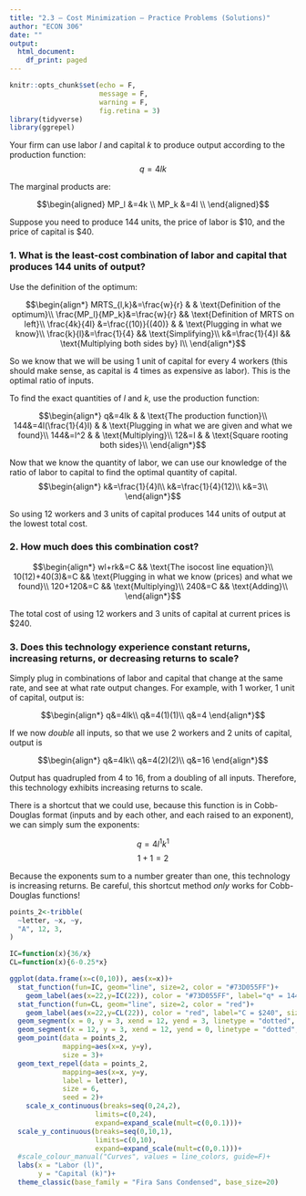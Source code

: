 ```yaml
---
title: "2.3 — Cost Minimization — Practice Problems (Solutions)"
author: "ECON 306"
date: ""
output:
  html_document:
    df_print: paged
---
```


```r
knitr::opts_chunk$set(echo = F,
                      message = F,
                      warning = F,
                      fig.retina = 3)
library(tidyverse)
library(ggrepel)
```

Your firm can use labor $l$ and capital $k$ to produce output according to the production function:
$$q=4lk$$


The marginal products are:

$$\begin{aligned}
MP_l &=4k \\
MP_k &=4l \\ \end{aligned}$$

Suppose you  need to produce 144 units, the price of labor is \$10, and the price of capital is \$40. 

### 1. What is the least-cost combination of labor and capital that produces 144 units of output?

Use the definition of the optimum:

$$\begin{align*}
MRTS_{l,k}&=\frac{w}{r} & & \text{Definition of the optimum}\\
\frac{MP_l}{MP_k}&=\frac{w}{r} && \text{Definition of MRTS on left}\\
\frac{4k}{4l} &=\frac{(10)}{(40)} & & \text{Plugging in what we know}\\
		\frac{k}{l}&=\frac{1}{4} && \text{Simplifying}\\
	k&=\frac{1}{4}l && \text{Multiplying both sides by} l\\	
\end{align*}$$

So we know that we will be using 1 unit of capital for every 4 workers (this should make sense, as capital is 4 times as expensive as labor). This is the optimal ratio of inputs. 

To find the exact quantities of $l$ and $k$, use the production function:

$$\begin{align*}
q&=4lk & & \text{The production function}\\
144&=4l(\frac{1}{4}l) & & \text{Plugging in what we are given and what we found}\\
144&=l^2 & & \text{Multiplying}\\
12&=l & & \text{Square rooting both sides}\\
\end{align*}$$

Now that we know the quantity of labor, we can use our knowledge of the ratio of labor to capital to find the optimal quantity of capital. 
$$\begin{align*}
k&=\frac{1}{4}l\\
k&=\frac{1}{4}(12)\\
k&=3\\ 	
\end{align*}$$

So using 12 workers and 3 units of capital produces 144 units of output at the lowest total cost.

### 2. How much does this combination cost?

$$\begin{align*}
wl+rk&=C && \text{The isocost line equation}\\
10(12)+40(3)&=C && \text{Plugging in what we know (prices) and what we found}\\
120+120&=C && \text{Multiplying}\\
240&=C && \text{Adding}\\
\end{align*}$$

The total cost of using 12 workers and 3 units of capital at current prices is \$240.

### 3. Does this technology experience constant returns, increasing returns, or decreasing returns to scale?

Simply plug in combinations of labor and capital that change at the same rate, and see at what rate output changes. For example, with 1 worker, 1 unit of capital, output is:

$$\begin{align*}
q&=4lk\\
q&=4(1)(1)\\
q&=4
\end{align*}$$

If we now *double* all inputs, so that we use 2 workers and 2 units of capital, output is

$$\begin{align*}
q&=4lk\\
q&=4(2)(2)\\
q&=16
\end{align*}$$

Output has quadrupled from 4 to 16, from a doubling of all inputs. Therefore, this technology exhibits increasing returns to scale.

There is a shortcut that we could use, because this function is in Cobb-Douglas format (inputs and \emph{multiplied} by each other, and each raised to an exponent), we can simply sum the exponents:

$$q=4l^{1}k^{1}$$
$$1+1=2$$

Because the exponents sum to a number greater than one, this technology is increasing returns. Be careful, this shortcut method *only* works for Cobb-Douglas functions!


```r
points_2<-tribble(
  ~letter, ~x, ~y,
  "A", 12, 3,
)

IC=function(x){36/x}
CL=function(x){6-0.25*x}

ggplot(data.frame(x=c(0,10)), aes(x=x))+
  stat_function(fun=IC, geom="line", size=2, color = "#73D055FF")+
    geom_label(aes(x=22,y=IC(22)), color = "#73D055FF", label="q* = 144", size = 4)+
  stat_function(fun=CL, geom="line", size=2, color = "red")+
    geom_label(aes(x=22,y=CL(22)), color = "red", label="C = $240", size = 4)+
  geom_segment(x = 0, y = 3, xend = 12, yend = 3, linetype = "dotted", size = 1)+
  geom_segment(x = 12, y = 3, xend = 12, yend = 0, linetype = "dotted", size = 1)+
  geom_point(data = points_2,
             mapping=aes(x=x, y=y),
             size = 3)+
  geom_text_repel(data = points_2,
             mapping=aes(x=x, y=y,
             label = letter),
             size = 6,
             seed = 2)+
    scale_x_continuous(breaks=seq(0,24,2),
                     limits=c(0,24),
                     expand=expand_scale(mult=c(0,0.1)))+
  scale_y_continuous(breaks=seq(0,10,1),
                     limits=c(0,10),
                     expand=expand_scale(mult=c(0,0.1)))+
  #scale_colour_manual("Curves", values = line_colors, guide=F)+
  labs(x = "Labor (l)",
       y = "Capital (k)")+
  theme_classic(base_family = "Fira Sans Condensed", base_size=20)
```
